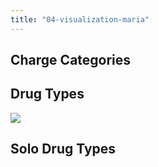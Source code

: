 ```yaml
---
title: "04-visualization-maria"
---
```


## Charge Categories 


## Drug Types 

![](figures/drug_ols_chart.png) 

## Solo Drug Types 